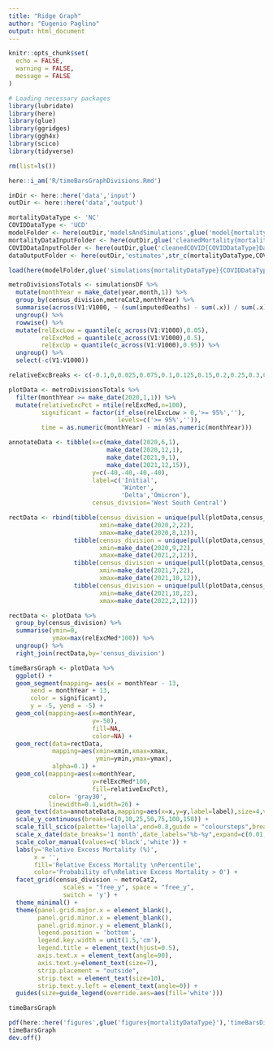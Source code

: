 ```yaml
---
title: "Ridge Graph"
author: "Eugenio Paglino"
output: html_document
---
```


```r
knitr::opts_chunk$set(
  echo = FALSE,
  warning = FALSE,
  message = FALSE
)
```

```r
# Loading necessary packages
library(lubridate)
library(here)
library(glue)
library(ggridges)
library(ggh4x)
library(scico)
library(tidyverse)
```

```r
rm(list=ls())

here::i_am('R/timeBarsGraphDivisions.Rmd')

inDir <- here::here('data','input')
outDir <- here::here('data','output')

mortalityDataType <- 'NC'
COVIDDataType <- 'UCD'
modelFolder <- here(outDir,'modelsAndSimulations',glue('model{mortalityDataType}'))
mortalityDataInputFolder <- here(outDir,glue('cleanedMortality{mortalityDataType}Data'))
COVIDDataInputFolder <- here(outDir,glue('cleanedCOVID{COVIDDataType}Data'))
dataOutputFolder <- here(outDir,'estimates',str_c(mortalityDataType,COVIDDataType))
```

```r
load(here(modelFolder,glue('simulations{mortalityDataType}{COVIDDataType}.RData')))
```

```r
metroDivisionsTotals <- simulationsDF %>%
  mutate(monthYear = make_date(year,month,1)) %>%
  group_by(census_division,metroCat2,monthYear) %>%
  summarise(across(V1:V1000, ~ (sum(imputedDeaths) - sum(.x)) / sum(.x))) %>%
  ungroup() %>%
  rowwise() %>%
  mutate(relExcLow = quantile(c_across(V1:V1000),0.05),
         relExcMed = quantile(c_across(V1:V1000),0.5),
         relExcUp = quantile(c_across(V1:V1000),0.95)) %>%
  ungroup() %>%
  select(-c(V1:V1000))
```

```r
relativeExcBreaks <- c(-0.1,0,0.025,0.075,0.1,0.125,0.15,0.2,0.25,0.3,0.4,2)

plotData <- metroDivisionsTotals %>%
  filter(monthYear >= make_date(2020,1,1)) %>%
  mutate(relativeExcPct = ntile(relExcMed,n=100),
         significant = factor(if_else(relExcLow > 0,'>= 95%',''),
                              levels=c('>= 95%','')),
         time = as.numeric(monthYear) - min(as.numeric(monthYear)))
```

```r
annotateData <- tibble(x=c(make_date(2020,6,1),
                           make_date(2020,12,1),
                           make_date(2021,9,1),
                           make_date(2021,12,15)),
                       y=c(-40,-40,-40,-40),
                       label=c('Initial',
                               'Winter',
                               'Delta','Omicron'),
                       census_division='West South Central')

rectData <- rbind(tibble(census_division = unique(pull(plotData,census_division)),
                         xmin=make_date(2020,2,22),
                         xmax=make_date(2020,8,12)),
                  tibble(census_division = unique(pull(plotData,census_division)),
                         xmin=make_date(2020,9,22),
                         xmax=make_date(2021,2,12)),
                  tibble(census_division = unique(pull(plotData,census_division)),
                         xmin=make_date(2021,7,22),
                         xmax=make_date(2021,10,12)),
                  tibble(census_division = unique(pull(plotData,census_division)),
                         xmin=make_date(2021,10,22),
                         xmax=make_date(2022,2,12)))

rectData <- plotData %>%
  group_by(census_division) %>%
  summarise(ymin=0,
            ymax=max(relExcMed*100)) %>%
  ungroup() %>%
  right_join(rectData,by='census_division')
```

```r
timeBarsGraph <- plotData %>%
  ggplot() +
  geom_segment(mapping= aes(x = monthYear - 13,
      xend = monthYear + 13,
      color = significant),
      y = -5, yend = -5) +
  geom_col(mapping=aes(x=monthYear,
                       y=-50),
                       fill=NA,
                       color=NA) +
  geom_rect(data=rectData,
            mapping=aes(xmin=xmin,xmax=xmax,
                        ymin=ymin,ymax=ymax),
            alpha=0.1) +
  geom_col(mapping=aes(x=monthYear,
                       y=relExcMed*100,
                       fill=relativeExcPct),
           color= 'gray30',
           linewidth=0.1,width=26) +
  geom_text(data=annotateData,mapping=aes(x=x,y=y,label=label),size=4,vjust=0) +
  scale_y_continuous(breaks=c(0,10,25,50,75,100,150)) +
  scale_fill_scico(palette='lajolla',end=0.8,guide = "coloursteps",breaks=seq(0,100,10)) + 
  scale_x_date(date_breaks='1 month',date_labels="%b-%y",expand=c(0.01,0.01)) +
  scale_color_manual(values=c('black','white')) + 
  labs(y='Relative Excess Mortality (%)',
       x = '',
       fill='Relative Excess Mortality \nPercentile',
       color='Probability of\nRelative Excess Mortality > 0') +
  facet_grid(census_division ~ metroCat2,
               scales = "free_y", space = "free_y",
               switch = 'y') +
  theme_minimal() +
  theme(panel.grid.major.x = element_blank(),
        panel.grid.minor.x = element_blank(),
        panel.grid.minor.y = element_blank(),
        legend.position = 'bottom',
        legend.key.width = unit(1.5,'cm'),
        legend.title = element_text(hjust=0.5),
        axis.text.x = element_text(angle=90),
        axis.text.y=element_text(size=7),
        strip.placement = "outside",
        strip.text = element_text(size=10),
        strip.text.y.left = element_text(angle=0)) +
  guides(size=guide_legend(override.aes=aes(fill='white'))) 

timeBarsGraph
```

```r
pdf(here::here('figures',glue('figures{mortalityDataType}'),'timeBarsDivisionsGraph.pdf'), height = 14, width =12)
timeBarsGraph
dev.off()
```
